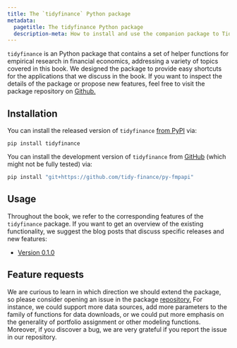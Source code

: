 ```yaml
---
title: The `tidyfinance` Python package
metadata:
  pagetitle: The tidyfinance Python package
  description-meta: How to install and use the companion package to Tidy Finance with Python.  
---
```


`tidyfinance` is an Python package that contains a set of helper functions for empirical research in financial economics, addressing a variety of topics covered in this book. We designed the package to provide easy shortcuts for the applications that we discuss in the book. If you want to inspect the details of the package or propose new features, feel free to visit the package repository on [Github.](https://github.com/tidy-finance/py-tidyfinance)

## Installation

You can install the released version of `tidyfinance` [from PyPI](https://pypi.org/project/tidyfinance/) via:

```
pip install tidyfinance
```

You can install the development version of `tidyfinance` from [GitHub](https://github.com/tidy-finance/py-tidyfinance) (which might not be fully tested) via:

``` r
pip install "git+https://github.com/tidy-finance/py-fmpapi"
```

## Usage

Throughout the book, we refer to the corresponding features of the `tidyfinance` package. If you want to get an overview of the existing functionality, we suggest the blog posts that discuss specific releases and new features:

- [Version 0.1.0](../blog/py-tidyfinance-0-1-0/index.qmd)

## Feature requests

We are curious to learn in which direction we should extend the package, so please consider opening an issue in the package [repository.](https://github.com/tidy-finance/py-tidyfinance) For instance, we could support more data sources, add more parameters to the family of functions for data downloads, or we could put more emphasis on the generality of portfolio assignment or other modeling functions. Moreover, if you discover a bug, we are very grateful if you report the issue in our repository.